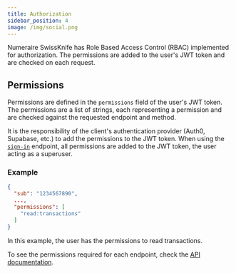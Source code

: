 ```yaml
---
title: Authorization
sidebar_position: 4
image: /img/social.png
---
```


Numeraire SwissKnife has Role Based Access Control (RBAC) implemented for authorization.
The permissions are added to the user's JWT token and are checked on each request.

## Permissions

Permissions are defined in the `permissions` field of the user's JWT token.
The permissions are a list of strings, each representing a permission and are checked against the requested endpoint and method.

It is the responsibility of the client's authentication provider (Auth0, Supabase, etc.) to add the permissions to the JWT token.
When using the [`sign-in`](https://api.numeraire.tech/docs#tag/authentication/POST/v1/auth/sign-in) endpoint, all permissions are added to the JWT token, the user acting as a superuser.

### Example

```json
{
  "sub": "1234567890",
  ...,
  "permissions": [
    "read:transactions"
  ]
}
```
In this example, the user has the permissions to read transactions.

To see the permissions required for each endpoint, check the [API documentation](https://api.numeraire.tech/docs).